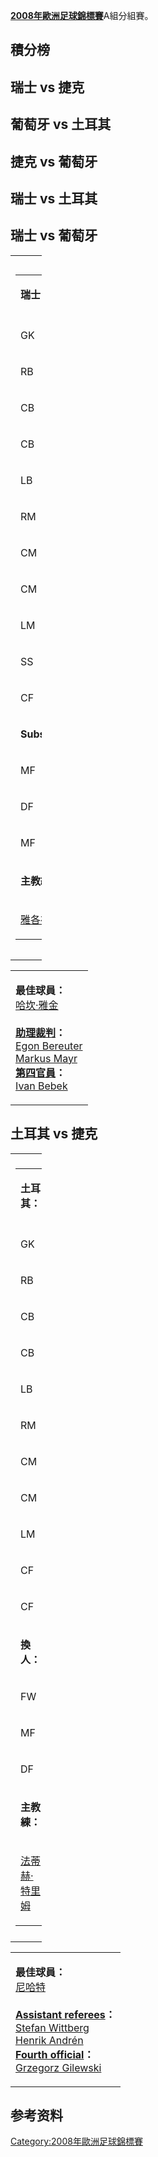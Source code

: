 {{noteta|G1=uefa}}

'''[[2008年歐洲足球錦標賽|2008年歐洲足球錦標賽]]'''A組分組賽。

== 積分榜 ==
{{2008年歐洲足球錦標賽小組積分榜|A組}}

== 瑞士 vs 捷克 ==
{{footballbox
|date=2008年6月7日
|time=18:00
|team1={{fb|SUI}}
|score=0–1
|report=[https://web.archive.org/web/20090108023556/http://en.euro2008.uefa.com/tournament/matches/match%3D300682/report%3Drp.html 報告]
|team2={{fb|CZE}}
|goals1=
|goals2=[[瓦茨拉夫·斯维尔科什|瓦茨拉夫·斯维尔科什]] {{goal|71}}
|stadium=[[圣雅各布公園球場|圣雅各布公園球場]]（[[巴塞爾|巴塞爾]]）
|attendance=39,730
|referee=[[洛錫迪|洛錫迪]]（[[義大利|義大利]]）
}}
{{Football line-up
|hometeam = 瑞士
|home1pos = GK | home1no = 1 | home1player = [[迭戈·贝纳里奥|迭戈·贝纳里奥]]
|home2pos = RB | home2no = 5 | home2player = [[斯蒂芬·利赫茨泰纳|斯蒂芬·利赫茨泰纳]] | home2sub = {{suboff|75}}
|home3pos = CB | home3no = 20 | home3player = [[帕特里克·穆勒|帕特里克·穆勒]]
|home4pos = CB | home4no = 4 | home4player = [[菲利普·森德罗斯|菲利普·森德罗斯]]
|home5pos = LB | home5no = 3 | home5player = [[卢多维奇·马格宁|卢多维奇·马格宁]] | home5card = {{yel|59}}
|home6pos = RM | home6no = 19 | home6player = [[瓦伦·贝赫拉米|瓦伦·贝赫拉米]] | home6sub = {{suboff|84}}
|home7pos = CM | home7no = 8 | home7player = [[戈坎·因勒|戈坎·因勒]]
|home8pos = CM | home8no = 15 | home8player = [[吉尔森·费尔南德斯|吉尔森·费尔南德斯]]
|home9pos = LM | home9no = 16 | home9player = [[特兰奎罗·巴内塔|特兰奎罗·巴内塔]] | home9card = {{yel|90+3}}
|home10pos = CF | home10no = 9 | home10player = [[亚历山大·弗雷|亚历山大·弗雷]]（[[Captain_(football)|c]]）|home10sub = {{suboff|46}}
|home11pos = CF | home11no = 11 | home11player = [[马尔科·斯特雷勒|马尔科·斯特雷勒]]
|home12pos = MF | home12no = 10 | home12player = [[哈坎·雅金|哈坎·雅金]] | home12sub = {{subon|46}}
|home13pos = FW | home13no = 12 | home13player = [[艾伦·德尔迪约克|艾伦·德尔迪约克]] | home13sub = {{subon|84}}
|home14pos = FW | home14no = 22 | home14player = [[约翰·冯兰腾|约翰·冯兰腾]] | home14card = {{yel|76}} | home14sub = {{subon|75}}
|homemannat = SUI | homeman = [[雅各布·库恩|雅各布·库恩]]
|image = SUI-CZE 2008-06-07.svg
|awayteam = 捷克
|away1pos = GK | away1no = 1 | away1player = [[彼得·切赫|彼得·切赫]]
|away2pos = RB | away2no = 2 | away2player = [[兹德涅克·格里格拉|兹德涅克·格里格拉]]
|away3pos = CB | away3no = 21 | away3player = [[托马什·乌伊法卢西|托马什·乌伊法卢西]]（[[隊長|c]]）
|away4pos = CB | away4no = 22 | away4player = [[达维德·罗泽纳尔|达维德·罗泽纳尔]]
|away5pos = LB | away5no = 6 | away5player = [[马雷克·扬库洛夫斯基|马雷克·扬库洛夫斯基]]
|away6pos = DM | away6no = 4 | away6player = [[托马什·加拉塞克|托马什·加拉塞克]]
|away7pos = CM | away7no = 14 | away7player = [[达维德·亚罗利姆|达维德·亚罗利姆]] | away7sub = {{suboff|87}}
|away8pos = CM | away8no = 3 | away8player = [[扬·波拉克|扬·波拉克]]
|away9pos = RW | away9no = 7 | away9player = [[利博尔·西昂科|利博尔·西昂科]] | away9sub = {{suboff|83}}
|away10pos = LW | away10no = 20 | away10player = [[亚罗斯拉夫·普拉希尔|亚罗斯拉夫·普拉希尔]]
|away11pos = CF | away11no = 9 | away11player = [[扬·科勒|扬·科勒]] | away11sub = {{suboff|56}}
|away12pos = DF | away12no = 5 | away12player = [[拉多斯拉夫·科瓦奇|拉多斯拉夫·科瓦奇]] | away12sub = {{subon|87}}
|away13pos = FW | away13no = 10 | away13player = [[瓦茨拉夫·斯维尔科什|瓦茨拉夫·斯维尔科什]] | away13sub = {{subon|56}}
|away14pos = FW | away14no = 11 | away14player = [[斯坦尼斯拉夫·弗尔切克|斯坦尼斯拉夫·弗尔切克]] | away14sub = {{subon|83}}
|awaymannat = CZE | awayman = [[卡雷尔·布吕克纳|卡雷尔·布吕克纳]]
|momnat = CZE | manofthematch = [[托马什·乌伊法卢西|托马什·乌伊法卢西]]
|assref1nat = ITA | assref1 = [[Alessandro_Griselli|Alessandro Griselli]]
| assref2 = [[Paolo_Calcagno|Paolo Calcagno]]
|4refnat = FRA | 4ref = [[Stéphane_Lannoy|Stéphane Lannoy]]
}}

== 葡萄牙 vs 土耳其 ==
{{footballbox
|date=2008年6月7日
|time=20:45
|team1={{fb|POR}}
|score=2–0
|report=[https://web.archive.org/web/20081231143145/http://en.euro2008.uefa.com/tournament/matches/match%3D300683/report%3Drp.html 報告]
|team2={{fb|TUR}}
|goals1=[[佩佩|佩佩]] {{goal|61}}<br />[[劳尔·梅雷莱斯|劳尔·梅雷莱斯]] {{goal|90+3}}
|goals2=
|stadium=[[日內瓦球場|日內瓦球場]]（[[日內瓦|日內瓦]]）
|attendance=29,106
|referee=[[芬度|芬度]]（[[德國|德國]]）}}
{{Football line-up
|hometeam = 葡萄牙
|home1pos = GK | home1no = 1 | home1player = [[里卡多·佩雷拉|里卡多·佩雷拉]]
|home2pos = RB | home2no = 4 | home2player = [[若泽·博辛瓦|若泽·博辛瓦]]
|home3pos = CB | home3no = 15 | home3player = [[克普勒·拉韦兰·利马·费雷拉|佩佩]]
|home4pos = CB | home4no = 16 | home4player = [[里卡多·卡瓦略|里卡多·卡瓦略]]
|home5pos = LB | home5no = 2 | home5player = [[保羅·費拉拿|保羅·費拉拿]]
|home6pos = CM | home6no = 8 | home6player = [[阿曼多·特谢拉|阿曼多·特谢拉]]
|home7pos = CM | home7no = 10 | home7player = [[若昂·莫蒂纽|若昂·莫蒂纽]]
|home8pos = RW | home8no = 7 | home8player = [[基斯坦奴·朗拿度|基斯坦奴·朗拿度]]
|home9pos = AM | home9no = 20 | home9player = [[德科|德科]] | home9sub = {{suboff|90+2}}
|home10pos = LW | home10no = 11 | home10player = [[西芒·萨布罗萨|西芒·萨布罗萨]] | home10sub = {{suboff|83}}
|home11pos = CF | home11no = 21 | home11player = [[努诺·戈麦斯|努诺·戈麦斯]]（[[Captain_(football)|c]]）| home11sub = {{suboff|69}}
|home12pos = DF | home12no = 5 | home12player = [[费尔南多·梅拉|费尔南多·梅拉]] | home12sub = {{subon|90+2}}
|home13pos = MF | home13no = 6 | home13player = [[劳尔·梅雷莱斯|劳尔·梅雷莱斯]] | home13sub = {{subon|83}}
|home14pos = FW | home14no = 19 | home14player = [[乌戈·阿尔梅达|乌戈·阿尔梅达]] | home14sub = {{subon|69}}
|homemannat = BRA | homeman = [[路易斯·菲利佩·斯科拉里|路易斯·菲利佩·斯科拉里]]
|image = POR-TUR 2008-06-07.svg
|awayteam = 土耳其
|away1pos = GK | away1no = 23 | away1player = [[沃尔坎·德米雷尔|沃尔坎·德米雷尔]]
|away2pos = RB | away2no = 22 | away2player = [[哈米德·阿尔滕托普|哈米德·阿尔滕托普]] | away2sub = {{suboff|76}}
|away3pos = CB | away3no = 2 | away3player = [[塞尔维特·塞京|塞尔维特·塞京]]
|away4pos = CB | away4no = 4 | away4player = [[戈尔坎·赞|戈尔坎·赞]] | away4card = {{yel|51}} | away4sub = {{suboff|55}}
|away5pos = LB | away5no = 3 | away5player = [[哈坎·巴尔塔|哈坎·巴尔塔]]
|away6pos = RM | away6no = 18 | away6player = [[哥連·卡森李察士|哥連·卡森李察士]] | away6card = {{yel|4}}
|away7pos = CM | away7no = 5 | away7player = [[埃姆雷·贝洛措格卢|埃姆雷·贝洛措格卢]]（[[Captain_(football)|c]]）
|away8pos = LM | away8no = 7 | away8player = [[马尔科·奥雷里奥|马尔科·奥雷里奥]]
|away9pos = AM | away9no = 21 | away9player = [[梅夫鲁特·埃尔丁|梅夫鲁特·埃尔丁]] | away9sub = {{suboff|46}}
|away10pos = AM | away10no = 17 | away10player = [[通恰伊·桑利|通恰伊·桑利]]
|away11pos = CF | away11no = 8 | away11player = [[尼哈特·卡赫维奇|尼哈特·卡赫维奇]]
|away12pos = FW | away12no = 9 | away12player = [[塞米赫·森图尔克|塞米赫·森图尔克]] | away12sub = {{subon|76}}
|away13pos = DF | away13no = 15 | away13player = [[埃姆雷·阿西克|埃姆雷·阿西克]] | away13sub = {{subon|55}}
|away14pos = MF | away14no = 20 | away14player = [[萨布里·萨里奥格鲁|萨布里·萨里奥格鲁]] | away14card = {{yel|73}} | away14sub = {{subon|46}}
|awaymannat = TUR | awayman = [[法蒂赫·特里姆|法蒂赫·特里姆]]
|momnat = POR | manofthematch = [[佩佩|佩佩]]
|assref1nat = GER | assref1 = [[Carsten_Kadach|Carsten Kadach]]
| assref2 = [[Volker_Wezel|Volker Wezel]]
|4refnat = HUN | 4ref = [[Viktor_Kassai|Viktor Kassai]]
}}

== 捷克 vs 葡萄牙 ==
{{footballbox
|date=2008年6月11日
|time=18:00
|team1={{fb|CZE}}
|score=1–3
|report=[https://web.archive.org/web/20090111220939/http://www.euro2008.uefa.com/tournament/matches/match%3D300691/report%3Drp.html 報告]
|team2={{fb|POR}}
|goals1=[[利博尔·西昂科|利博尔·西昂科]] {{goal|17}}
|goals2=[[德科|德科]] {{goal|8}}<br />[[基斯坦奴·朗拿度|基斯坦奴·朗拿度]] {{goal|63}}<br />[[列卡度·哥利斯馬|列卡度·哥利斯馬]] {{goal|90+1}}
|stadium=[[日內瓦球場|日內瓦球場]]（[[日內瓦|日內瓦]]）
|attendance=29,016
|referee=[[Kyros_Vassaras|Kyros Vassaras]]（[[希臘|希臘]]）}}

{{Football line-up
|hometeam = 捷克
|home1pos = GK | home1no = 1 | home1player = [[彼得·切赫|彼得·切赫]]
|home2pos = RB | home2no = 2 | home2player = [[兹德涅克·格里格拉|兹德涅克·格里格拉]]
|home3pos = CB | home3no = 21 | home3player = [[托马什·乌伊法卢西|托马什·乌伊法卢西]] ([[Captain_(football)|c]])
|home4pos = CB | home4no = 22 | home4player = [[达维德·罗泽纳尔|达维德·罗泽纳尔]]
|home5pos = LB | home5no = 6 | home5player = [[马雷克·扬库洛夫斯基|马雷克·扬库洛夫斯基]]
|home6pos = DM | home6no = 4 | home6player = [[托马什·加拉塞克|托马什·加拉塞克]] | home6sub = {{suboff|73}}
|home7pos = CM | home7no = 17 | home7player = [[马雷克·马捷约夫斯基|马雷克·马捷约夫斯基]] | home7sub = {{suboff|68}}
|home8pos = CM | home8no = 3 | home8player = [[扬·波拉克|扬·波拉克]] | home8card = {{yel|22}}
|home9pos = RW | home9no = 7 | home9player = [[利博尔·西昂科|利博尔·西昂科]]
|home10pos = LW | home10no = 20 | home10player = [[亚罗斯拉夫·普拉希尔|亚罗斯拉夫·普拉希尔]] | home10sub = {{suboff|85}}
|home11pos = CF | home11no = 15 | home11player = [[米兰·巴罗什|米兰·巴罗什]]
|home12pos = FW | home12no = 9 | home12player = [[扬·科勒|扬·科勒]] | home12sub = {{subon|73}}
|home13pos = FW | home13no = 11 | home13player = [[斯坦尼斯拉夫·弗尔切克|斯坦尼斯拉夫·弗尔切克]] | home13sub = {{subon|68}}
|home14pos = MF | home14no = 14 | home14player = [[若热·里贝罗|若热·里贝罗]] | home14sub = {{subon|84}}
|homemannat = CZE | homeman = [[Karel_Brückner|Karel Brückner]]
|image = CZE-POR 2008-06-11.svg
|awayteam = 葡萄牙
|away1pos = GK | away1no = 1 | away1player = [[里卡多·佩雷拉|里卡多·佩雷拉]]
|away2pos = RB | away2no = 4 | away2player = [[若泽·博辛瓦|若泽·博辛瓦]] | away2card = {{yel|31}}
|away3pos = CB | away3no = 15 | away3player = [[克普勒·拉韦兰·利马·费雷拉|克普勒·拉韦兰·利马·费雷拉]]
|away4pos = CB | away4no = 16 | away4player = [[里卡多·卡瓦略|里卡多·卡瓦略]]
|away5pos = LB | away5no = 2 | away5player = [[保羅·費拉拿|保羅·費拉拿]]
|away6pos = CM | away6no = 8 | away6player = [[阿曼多·特谢拉|阿曼多·特谢拉]]
|away7pos = CM | away7no = 10 | away7player = [[若昂·莫蒂纽|若昂·莫蒂纽]] | away7sub = {{suboff|75}}
|away8pos = RW | away8no = 7 | away8player = [[基斯坦奴·朗拿度|基斯坦奴·朗拿度]]
|away9pos = AM | away9no = 20 | away9player = [[德科|德科]]
|away10pos = LW | away10no = 11 | away10player = [[西芒·萨布罗萨|西芒·萨布罗萨]] | away10sub = {{suboff|80}}
|away11pos = CF | away11no = 21 | away11player = [[努诺·戈麦斯|努诺·戈麦斯]]（[[Captain_(football)|c]]）| away11sub = {{suboff|79}}
|away12pos = DF | away12no = 5 | away12player = [[费尔南多·梅拉|费尔南多·梅拉]] | away12sub = {{subon|75}}
|away13pos = FW | away13no = 9 | away13player = [[乌戈·阿尔梅达|乌戈·阿尔梅达]] | away13sub = {{subon|79}}
|away14pos = MF | away14no = 17 | away14player = [[列卡度·哥利斯馬|列卡度·哥利斯馬]] | away14sub = {{subon|80}}
|awaymannat = BRA | awayman = [[路易斯·菲利佩·斯科拉里|路易斯·菲利佩·斯科拉里]]
|momnat = POR | manofthematch = [[基斯坦奴·朗拿度|基斯坦奴·朗拿度]]
|assref1nat = GRE | assref1 = [[Dimitris_Bozatzidis|Dimitris Bozatzidis]]
|assref2nat = GRE | assref2 = [[Dimitris_Saraidaris|Dimitris Saraidaris]]
|4refnat = ISL | 4ref = [[Kristinn_Jakobsson|Kristinn Jakobsson]]
}}

== 瑞士 vs 土耳其 ==
{{footballbox
|date=2008年6月11日
|time=20:45
|team1= {{fb|SUI}}
|score=1–2
|report=[https://web.archive.org/web/20090111221400/http://en.euro2008.uefa.com/tournament/matches/match%3D300690/report%3Drp.html （Report）]
|team2={{fb|TUR}}
|goals1=[[哈坎·雅金|哈坎·雅金]] {{goal|32}}
|goals2=[[塞米赫·森图尔克|塞米赫·森图尔克]] {{goal|57}}<br />[[阿尔达·图兰|阿尔达·图兰]] {{goal|90+2}}
|stadium=[[聖雅各布公園球場|聖雅各布公園球場]]，[[巴塞爾|巴塞爾]]
|attendance=39,730
|referee=[[盧博斯·米海爾|盧博斯·米海爾]]（[[斯洛伐克|斯洛伐克]]）}}

{{Football line-up
|hometeam = 瑞士
|home1pos = GK | home1no = 1 | home1player = [[迭戈·贝纳里奥|迭戈·贝纳里奥]]
|home2pos = RB | home2no = 5 | home2player = [[斯蒂芬·利赫茨泰纳|斯蒂芬·利赫茨泰纳]]
|home3pos = CB | home3no = 20 | home3player = [[帕特里克·穆勒|帕特里克·穆勒]]
|home4pos = CB | home4no = 4 | home4player = [[菲利普·森德罗斯|菲利普·森德罗斯]]
|home5pos = LB | home5no = 3 | home5player = [[卢多维奇·马格宁|卢多维奇·马格宁]] ([[Captain_(football)|c]])
|home6pos = RM | home6no = 19 | home6player = [[瓦伦·贝赫拉米|瓦伦·贝赫拉米]]
|home7pos = CM | home7no = 8 | home7player = [[戈坎·因勒|戈坎·因勒]]
|home8pos = CM | home8no = 15 | home8player = [[吉尔森·费尔南德斯|吉尔森·费尔南德斯]] | home8sub = {{suboff|76}}
|home9pos = LM | home9no = 16 | home9player = [[特兰奎罗·巴内塔|特兰奎罗·巴内塔]] | home9sub = {{suboff|66}}
|home10pos = SS | home10no = 10 | home10player = [[哈坎·雅金|哈坎·雅金]] | home10sub = {{suboff|85}}
|home11pos = CF | home11no = 12 | home11player = [[艾伦·德尔迪约克|艾伦·德尔迪约克]] | home11card = {{yel|55}}
|home12pos = MF | home12no = 7 | home12player = [[里卡多·卡巴纳斯|里卡多·卡巴纳斯]] | home12sub = {{subon|76}}
|home13pos = FW | home13no = 22 | home13player = [[约翰·冯兰腾|约翰·冯兰腾]] | home13sub = {{subon|66}}
|home14pos = FW | home14no = 14 | home14player = [[丹尼尔·盖加克斯|丹尼尔·盖加克斯]] | home14sub = {{subon|85}}
|homemannat = SUI | homeman = [[雅各布·库恩|雅各布·库恩]]
|image = SUI-TUR 2008-06-11.svg
|awayteam = 土耳其
|away1pos = GK | away1no = 23 | away1player = [[沃尔坎·德米雷尔|沃尔坎·德米雷尔]]
|away2pos = RB | away2no = 22 | away2player = [[哈米德·阿尔滕托普|哈米德·阿尔滕托普]]
|away3pos = CB | away3no = 15 | away3player = [[埃姆雷·阿西克|埃姆雷·阿西克]]
|away4pos = CB | away4no = 2 | away4player = [[塞尔维特·塞京|塞尔维特·塞京]]
|away5pos = LB | away5no = 3 | away5player = [[哈坎·巴尔塔|哈坎·巴尔塔]] | away5card = {{yel|48}}
|away6pos = DM | away6no = 7 | away6player = [[马尔科·奥雷里奥|马尔科·奥雷里奥]] | away6card = {{yel|41}}
|away7pos = RM | away7no = 10 | away7player = [[戈克德尼兹·卡拉德尼兹|戈克德尼兹·卡拉德尼兹]] | away7sub = {{suboff|46}}
|away8pos = LM | away8no = 14 | away8player = [[阿尔达·图兰|阿尔达·图兰]]
|away9pos = AM | away9no = 11 | away9player = [[图梅尔·梅京|图梅尔·梅京]] | away9sub = {{suboff|46}}
|away10pos = CF | away10no = 8 | away10player = [[尼哈特·卡赫维奇|尼哈特·卡赫维奇]]（[[Captain_(football)|c]]）| away10sub = {{suboff|85}}
|away11pos = CF | away11no = 17 | away11player = [[通恰伊·桑利|通恰伊·桑利]] | away11card = {{yel|31}}
|away12pos = MF | away12no = 6 | away12player = [[默哈莫特·托帕尔|默哈莫特·托帕尔]] | away12sub = {{subon|46}}
|away13pos = FW | away13no = 9 | away13player = [[塞米赫·森图尔克|塞米赫·森图尔克]] | away13sub = {{subon|46}}
|away14pos = MF | away14no = 18 | away14player = [[哥連·卡森李察士|哥連·卡森李察士]] | away14sub = {{subon|85}}
|awaymannat = TUR | awayman = [[法蒂赫·特里姆|法蒂赫·特里姆]]
|momnat = TUR | manofthematch = [[阿尔达·图兰|阿尔达·图兰]]
|assref1nat = SVK | assref1 = [[Roman_Slyško|Roman Slyško]]
|assref2nat = SVK | assref2 = [[Martin_Balko|Martin Balko]]
|4refnat = SVN | 4ref = [[Damir_Skomina|Damir Skomina]]
}}

== 瑞士 vs 葡萄牙 ==
{{footballbox
|date=2008年6月15日
|time=20:45
|team1={{fb|SUI}}
|score=2–0
|report=[https://web.archive.org/web/20090111220946/http://www.euro2008.uefa.com/tournament/matches/match%3D300698/report%3Drp.html 報告]
|team2={{fb|POR}}
|goals1=[[哈坎·雅金|哈坎·雅金]] {{goal|71}} {{goal|83|pen.}}
|goals2=
|stadium=[[聖雅各布公園球場|聖雅各布公園球場]]（[[巴塞爾|巴塞爾]]）
|attendance=39,730
|referee=[[Konrad_Plautz|Konrad Plautz]]（[[奧地利|奧地利]]）}}

{| width="100%"
|valign="top" width="50%"|
{| style="font-size: 90%" cellspacing="0" cellpadding="0"
|colspan=4|'''瑞士：'''
|-
!width="25"| !!width="25"|
|-
|GK ||'''18'''||[[帕斯卡尔·祖贝尔布勒|帕斯卡尔·祖贝尔布勒]]
|-
|RB ||'''5''' ||[[斯蒂芬·利赫茨泰纳|斯蒂芬·利赫茨泰纳]] || || {{suboff|83}}
|-
|CB ||'''20'''||[[帕特里克·穆勒|帕特里克·穆勒]]
|-
|CB ||'''4''' ||[[菲利普·森德罗斯|菲利普·森德罗斯]]
|-
|LB ||'''3''' ||[[卢多维奇·马格宁|卢多维奇·马格宁]]（[[Captain_(football)|c]]）
|-
|RM ||'''19'''||[[瓦伦·贝赫拉米|瓦伦·贝赫拉米]]
|-
|CM ||'''15'''||[[吉尔森·费尔南德斯|吉尔森·费尔南德斯]] || {{yel|90+2}}
|-
|CM ||'''8''' ||[[戈坎·因勒|戈坎·因勒]]
|-
|LM ||'''22'''||[[约翰·冯兰腾|约翰·冯兰腾]] || {{yel|37}} || {{suboff|61}}
|-
|SS ||'''10'''||[[哈坎·雅金|哈坎·雅金]] || {{yel|27}} || {{suboff|86}}
|-
|CF ||'''12'''||[[艾伦·德尔迪约克|艾伦·德尔迪约克]]
|-
|colspan=3|'''Substitutions:'''
|-
|MF ||'''16'''||[[特兰奎罗·巴内塔|特兰奎罗·巴内塔]] || {{yel|81}} || {{subon|61}}
|-
|DF ||'''13'''||[[斯蒂芬·格里廷|斯蒂芬·格里廷]] || || {{subon|83}}
|-
|MF ||'''7''' ||[[里卡多·卡巴纳斯|里卡多·卡巴纳斯]] || || {{subon|86}}
|-
|colspan=3|'''主教練：'''
|-
|colspan=4|{{flagicon|SUI}} [[雅各布·库恩|雅各布·库恩]]
|}
|[[File:SUI-POR_2008-06-15.svg|300px]]
|valign="top" width="50%"|
{| style="font-size: 90%" cellspacing="0" cellpadding="0"  align="center"
|colspan=4|'''PORTUGAL:'''
|-
!width=25| !!width=25|
|-
|GK ||'''1''' ||[[里卡多·佩雷拉|里卡多·佩雷拉]]
|-
|RB ||'''13'''||[[米格尔·蒙泰罗|米格尔·蒙泰罗]] || {{yel|81}}
|-
|CB ||'''15'''||[[克普勒·拉韦兰·利马·费雷拉|克普勒·拉韦兰·利马·费雷拉]]
|-
|CB ||'''3''' ||[[布鲁诺·阿尔维斯|布鲁诺·阿尔维斯]]
|-
|LB ||'''2''' ||[[保羅·費拉拿|保羅·費拉拿]] || {{yel|30}} || {{suboff|41}}
|-
|CM ||'''5''' ||[[费尔南多·梅拉|费尔南多·梅拉]]（[[Captain_(football)|c]]）|| {{yel|78}}
|-
|CM ||'''18'''||[[米格尔·维洛佐|米格尔·维洛佐]] || || {{suboff|71}}
|-
|CM ||'''6''' ||[[劳尔·梅雷莱斯|劳尔·梅雷莱斯]]
|-
|RW ||'''17'''||[[列卡度·哥利斯馬|列卡度·哥利斯馬]]
|-
|LW ||'''19'''||[[納尼|納尼]]
|-
|CF ||'''23'''||[[埃尔德·波斯蒂加|埃尔德·波斯蒂加]] || || {{suboff|74}}
|-
|colspan=3|'''換人：'''
|-
|DF ||'''14'''||[[若热·里贝罗|若热·里贝罗]] || {{yel|64}} || {{subon|41}}
|-
|MF ||'''10'''||[[若昂·莫蒂纽|若昂·莫蒂纽]] || || {{subon|71}}
|-
|FW ||'''9'''||[[乌戈·阿尔梅达|乌戈·阿尔梅达]] || || {{subon|74}}
|-
|colspan=3|'''主教練：'''
|-
|colspan=4|{{flagicon|BRA}} [[路易斯·菲利佩·斯科拉里|路易斯·菲利佩·斯科拉里]]
|}
|}
{| width=100% style="font-size: 90%"
|
'''最佳球員：''' 
<br />{{flagicon|SUI}} [[哈坎·雅金|哈坎·雅金]]
<br /><br />'''[[助理裁判|助理裁判]]：'''
<br />{{flagicon|AUT}} [[Egon_Bereuter|Egon Bereuter]]
<br />{{flagicon|AUT}} [[Markus_Mayr|Markus Mayr]]
<br />'''[[第四官員|第四官員]]：'''
<br />{{flagicon|CRO}} [[Ivan_Bebek|Ivan Bebek]]
|}

== 土耳其 vs 捷克 ==
{{footballbox
|date=[[2008-06-15|2008-06-15]]
|time=20:45
|team1=土耳其
|score=3–2
|report=[https://web.archive.org/web/20090501221019/http://www.euro2008.uefa.com/tournament/matches/match%3D300699/report%3Drp.html 報告]
|team2=捷克
|goals1=[[阿尔达·图兰|阿尔达·图兰]] {{goal|75}}<br />[[尼哈特|尼哈特]] {{goal|87}} {{goal|89}}
|goals2=[[扬·科勒|扬·科勒]] {{goal|34}}<br />[[亚罗斯拉夫·普拉希尔|亚罗斯拉夫·普拉希尔]] {{goal|62}}
|stadium=[[日內瓦球場|日內瓦球場]]，[[日內瓦|日內瓦]]
|attendance=29,016
|referee=[[Peter_Fröjdfeldt|Peter Fröjdfeldt]]（[[瑞典|瑞典]]）}}

{| width="100%"
|valign="top" width="50%"|
{| style="font-size: 90%" cellspacing="0" cellpadding="0"  
|colspan=4|'''土耳其：'''
|-
!width=25| !!width=25|
|-
|GK ||'''23'''||[[沃尔坎·德米雷尔|沃尔坎·德米雷尔]] || {{sent off|0|90+2}}
|-
|RB ||'''22'''||[[哈米德·阿尔滕托普|哈米德·阿尔滕托普]]
|-
|CB ||'''13'''||[[埃姆雷·费米·龚格尔|埃姆雷·费米·龚格尔]] || || {{suboff|63}}
|-
|CB ||'''2''' ||[[塞尔维特·塞京|塞尔维特·塞京]]
|-
|LB ||'''3''' ||[[哈坎·巴尔塔|哈坎·巴尔塔]]
|-
|RM ||'''6''' ||[[默哈莫特·托帕尔|默哈莫特·托帕尔]] || {{yel|6}} || {{suboff|57}}
|-
|CM ||'''7''' ||[[马尔科·奥雷里奥|马尔科·奥雷里奥]] || {{yel|10}}
|-
|CM ||'''14'''||[[阿尔达·图兰|阿尔达·图兰]] || {{yel|64}}
|-
|LM ||'''17'''||[[通恰伊·桑利|通恰伊·桑利]]
|-
|CF ||'''8''' ||[[尼哈特|尼哈特]]（[[Captain_(football)|c]]）
|-
|CF ||'''9''' ||[[塞米赫·森图尔克|塞米赫·森图尔克]] || || {{suboff|46}}
|-
|colspan=3|'''換人：'''
|-
|FW ||'''20'''||[[萨布里·萨里奥格鲁|萨布里·萨里奥格鲁]] || || {{subon|46}}
|-
|MF ||'''18'''||[[哥連·卡森李察士|哥連·卡森李察士]] || || {{subon|57}}
|-
|DF ||'''15'''||[[埃姆雷·阿西克|埃姆雷·阿西克]] || {{yel|73}} || {{subon|63}}
|-
|colspan=3|'''主教練：'''
|-
|colspan=4|{{flagicon|TUR}} [[法蒂赫·特里姆|法蒂赫·特里姆]]
|}
|[[File:TUR-CZE_2008-06-15.svg|300px]]
|valign="top" width="50%"|
{| style="font-size: 90%" cellspacing="0" cellpadding="0"   align="center"
|colspan=4|'''捷克：'''
|-
!width="25"| !!width="25"|
|-
|GK ||'''1''' ||[[彼得·切赫|彼得·切赫]]
|-
|RB ||'''2''' ||[[兹德涅克·格里格拉|兹德涅克·格里格拉]]
|-
|CB ||'''21'''||[[托马什·乌伊法卢西|托马什·乌伊法卢西]]（[[Captain_(football)|c]]）|| {{yel|90+4}}
|-
|CB ||'''22'''||[[达维德·罗泽纳尔|达维德·罗泽纳尔]]
|-
|LB ||'''6''' ||[[马雷克·扬库洛夫斯基|马雷克·扬库洛夫斯基]]
|-
|DM ||'''4''' ||[[托马什·加拉塞克|托马什·加拉塞克]] || {{yel|80}}
|-
|CM ||'''17'''||[[雷克·马捷约夫斯基|雷克·马捷约夫斯基]] || || {{suboff|39}}
|-
|CM ||'''3''' ||[[扬·波拉克|扬·波拉克]]
|-
|RW ||'''7''' ||[[利博尔·西昂科|利博尔·西昂科]] || || {{suboff|85}}
|-
|LW ||'''20'''||[[萨布里·萨里奥格鲁|萨布里·萨里奥格鲁]] || || {{suboff|80}}
|-
|CF ||'''9''' ||[[揚·科勒|揚·科勒]]
|-
|colspan=3|'''換人：'''
|-
|MF ||'''14'''||[[达维德·亚罗利姆|达维德·亚罗利姆]] || || {{subon|39}}
|-
|DF ||'''13'''||[[米哈尔·卡德莱茨|米哈尔·卡德莱茨]] || || {{subon|80}}
|-
|FW ||'''11'''||[[斯坦尼斯拉夫·弗尔切克|斯坦尼斯拉夫·弗尔切克]] || || {{subon|85}}
|-
|FW ||'''15'''||[[米兰·巴罗什|米兰·巴罗什]]<ref>Baroš was booked on the substitutes bench, despite not playing any part in the match</ref> || {{yel|90+5}}
|-
|colspan=3|'''主教練：'''
|-
|colspan=4|{{flagicon|CZE}} [[布呂克納|布呂克納]]
|}
|}
{| width=100% style="font-size: 90%"
|
'''最佳球員：'''
<br />{{flagicon|TUR}} [[尼哈特|尼哈特]]
<br /><br />'''[[Assistant_referee_(association_football)|Assistant referees]]：'''
<br />{{flagicon|SWE}} [[Stefan_Wittberg|Stefan Wittberg]]
<br />{{flagicon|SWE}} [[Henrik_Andrén|Henrik Andrén]]
<br />'''[[Assistant_referee_(association_football)#Fourth_official|Fourth official]]：'''
<br />{{flagicon|POL}} [[Grzegorz_Gilewski|Grzegorz Gilewski]]
|}

==参考资料==
{{reflist|2}}
[[Category:2008年歐洲足球錦標賽|Category:2008年歐洲足球錦標賽]]
</noinclude>
